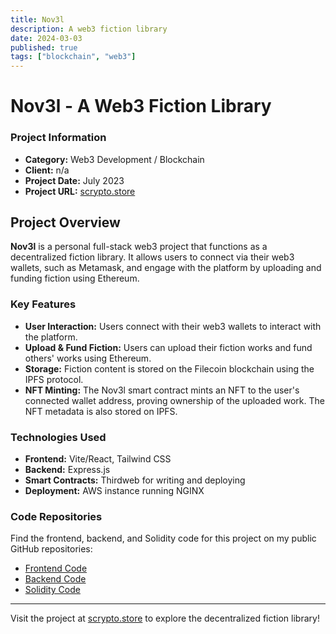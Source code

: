 ```yaml
---
title: Nov3l
description: A web3 fiction library
date: 2024-03-03
published: true
tags: ["blockchain", "web3"]
---
```


# Nov3l - A Web3 Fiction Library

### Project Information
- **Category:** Web3 Development / Blockchain
- **Client:** n/a
- **Project Date:** July 2023
- **Project URL:** [scrypto.store](https://scrypto.store)

## Project Overview
**Nov3l** is a personal full-stack web3 project that functions as a decentralized fiction library. It allows users to connect via their web3 wallets, such as Metamask, and engage with the platform by uploading and funding fiction using Ethereum.

### Key Features
- **User Interaction:** Users connect with their web3 wallets to interact with the platform.
- **Upload & Fund Fiction:** Users can upload their fiction works and fund others' works using Ethereum.
- **Storage:** Fiction content is stored on the Filecoin blockchain using the IPFS protocol.
- **NFT Minting:** The Nov3l smart contract mints an NFT to the user's connected wallet address, proving ownership of the uploaded work. The NFT metadata is also stored on IPFS.

### Technologies Used
- **Frontend:** Vite/React, Tailwind CSS
- **Backend:** Express.js
- **Smart Contracts:** Thirdweb for writing and deploying
- **Deployment:** AWS instance running NGINX

### Code Repositories
Find the frontend, backend, and Solidity code for this project on my public GitHub repositories:
- [Frontend Code](https://github.com/yourusername/frontend-repo)
- [Backend Code](https://github.com/yourusername/backend-repo)
- [Solidity Code](https://github.com/yourusername/solidity-repo)

---

Visit the project at [scrypto.store](https://scrypto.store) to explore the decentralized fiction library!